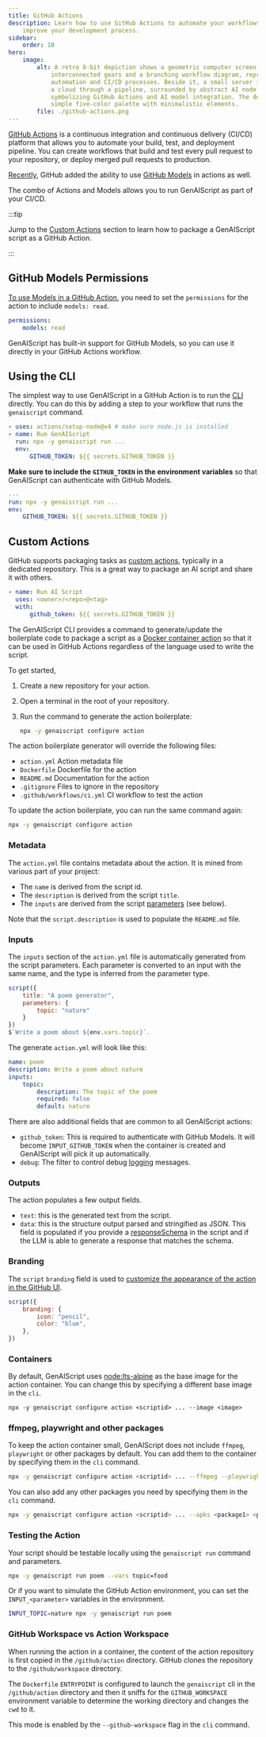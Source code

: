 ```yaml
---
title: GitHub Actions
description: Learn how to use GitHub Actions to automate your workflows and
    improve your development process.
sidebar:
    order: 10
hero:
    image:
        alt: A retro 8-bit depiction shows a geometric computer screen featuring
            interconnected gears and a branching workflow diagram, representing
            automation and CI/CD processes. Beside it, a small server icon connects to
            a cloud through a pipeline, surrounded by abstract AI node designs,
            symbolizing GitHub Actions and AI model integration. The design uses a
            simple five-color palette with minimalistic elements.
        file: ./github-actions.png
---
```



[GitHub Actions](https://docs.github.com/en/actions) is a continuous integration and continuous delivery (CI/CD) platform that allows you to automate your build, test, and deployment pipeline. You can create workflows that build and test every pull request to your repository, or deploy merged pull requests to production.

[Recently](https://github.blog/changelog/2025-04-14-github-actions-token-integration-now-generally-available-in-github-models/), GitHub added the ability to use [GitHub Models](https://docs.github.com/en/github-models) in actions as well.

The combo of Actions and Models allows you to run GenAIScript as part of your CI/CD.

:::tip

Jump to the [Custom Actions](#custom-actions) section to learn how to package a GenAIScript script as a GitHub Action.

:::

## GitHub Models Permissions

[To use Models in a GitHub Action](https://docs.github.com/en/github-models/use-github-models/integrating-ai-models-into-your-development-workflow#using-ai-models-with-github-actions), you need to set the `permissions` for the action to include `models: read`.

```yaml "models: read"
permissions:
    models: read
```

GenAIScript has built-in support for GitHub Models, so you can use it directly in your GitHub Actions workflow.

## Using the CLI

The simplest way to use GenAIScript in a GitHub Action is to run the [CLI](/genaiscript/reference/cli) directly.
You can do this by adding a step to your workflow that runs the `genaiscript` command.

```yaml "npx -y genaiscript run ..."
- uses: actions/setup-node@v4 # make sure node.js is installed
- name: Run GenAIScript
  run: npx -y genaiscript run ...
  env:
      GITHUB_TOKEN: ${{ secrets.GITHUB_TOKEN }}
```

**Make sure to include the `GITHUB_TOKEN` in the environment variables** so that GenAIScript can authenticate with GitHub Models.

```yaml "GITHUB_TOKEN: ${{ secrets.GITHUB_TOKEN }}"
---
run: npx -y genaiscript run ...
env:
    GITHUB_TOKEN: ${{ secrets.GITHUB_TOKEN }}
```

## Custom Actions

GitHub supports packaging tasks as [custom actions](https://docs.github.com/en/actions/sharing-automations/creating-actions/about-custom-actions), typically in a dedicated repository. This is a great way to package an AI script and share it with others.

```yaml "uses: <owner>/<repo>@<tag>"
- name: Run AI Script
  uses: <owner>/<repo>@<tag>
  with:
      github_token: ${{ secrets.GITHUB_TOKEN }}
```

The GenAIScript CLI provides a command to generate/update the boilerplate code to package a script as a
[Docker container action](https://docs.github.com/en/actions/sharing-automations/creating-actions/creating-a-docker-container-action) so that it can be used in GitHub Actions regardless of the language used to write the script.

To get started,

<Steps>

<ol>

<li>

Create a new repository for your action.

</li>

<li>

Open a terminal in the root of your repository.

</li>

<li>

Run the command to generate the action boilerplate:

```bash
npx -y genaiscript configure action
```

</li>

</ol>

</Steps>

The action boilerplate generator will override the following files:

<FileTree>

- `action.yml` Action metadata file
- `Dockerfile` Dockerfile for the action
- `README.md` Documentation for the action
- `.gitignore` Files to ignore in the repository
- `.github/workflows/ci.yml` CI workflow to test the action

</FileTree>

To update the action boilerplate, you can run the same command again:

```bash
npx -y genaiscript configure action
```

### Metadata

The `action.yml` file contains metadata about the action. It is mined from various part of your project:

- The `name` is derived from the script id.
- The `description` is derived from the script `title`.
- The `inputs` are derived from the script [parameters](/genaiscript/reference/scripts/parameters) (see below).

Note that the `script.description` is used to populate the `README.md` file.

### Inputs

The `inputs` section of the `action.yml` file is automatically generated from the script parameters.
Each parameter is converted to an input with the same name, and the type is inferred from the parameter type.

```js title="poem.genai.mts"
script({
    title: "A poem generator",
    parameters: {
        topic: "nature"
    }
})
$`Write a poem about ${env.vars.topic}`.
```

The generate `action.yml` will look like this:

```yaml title="action.yml"
name: poem
description: Write a poem about nature
inputs:
    topic:
        description: The topic of the poem
        required: false
        default: nature
```

There are also additional fields that are common to all GenAIScript actions:

- `github_token`: This is required to authenticate with GitHub Models.
  It will become `INPUT_GITHUB_TOKEN` when the container is created and GenAIScript will pick it up automatically.
- `debug`: The filter to control debug [logging](/genaiscript/reference/scripts/logging) messages.

### Outputs

The action populates a few output fields.

- `text`: this is the generated text from the script.
- `data`: this is the structure output parsed and stringified as JSON. This field is populated
  if you provide a [responseSchema](/genaiscript/reference/scripts/schemas) in the script and if the LLM is able to generate a response that matches the schema.

### Branding

The `script` `branding` field is used to [customize the appearance of the action in the GitHub UI](https://docs.github.com/en/actions/sharing-automations/creating-actions/metadata-syntax-for-github-actions?versionId=free-pro-team%40latest&productId=actions&restPage=sharing-automations%2Ccreating-actions%2Creleasing-and-maintaining-actions#branding).

```js
script({
    branding: {
        icon: "pencil",
        color: "blue",
    },
})
```

### Containers

By default, GenAIScript uses [node:lts-alpine](https://hub.docker.com/_/node/) as the base image for the action container.
You can change this by specifying a different base image in the `cli`.

```dockerfile "--image <image>"
npx -y genaiscript configure action <scriptid> ... --image <image>
```

### ffmpeg, playwright and other packages

To keep the action container small, GenAIScript does not include `ffmpeg`, `playwright` or other packages by default.
You can add them to the container by specifying them in the `cli` command.

```bash "--ffmpeg --playwright"
npx -y genaiscript configure action <scriptid> ... --ffmpeg --playwright
```

You can also add any other packages you need by specifying them in the `cli` command.

```bash "--apks <package1> <package2>"
npx -y genaiscript configure action <scriptid> ... --apks <package1> <package2>
```

### Testing the Action

Your script should be testable locally using the `genaiscript run` command
and parameters.

```bash
npx -y genaiscript run poem --vars topic=food
```

Or if you want to simulate the GitHub Action environment,
you can set the `INPUT_<parameter>` variables in the environment.

```bash
INPUT_TOPIC=nature npx -y genaiscript run poem
```

### GitHub Workspace vs Action Workspace

When running the action in a container, the content of the action repository
is first copied in the `/github/action` directory. GitHub clones the repository to the `/github/workspace` directory.

The `Dockerfile` `ENTRYPOINT` is configured to launch the `genaiscript` cli in the `/github/action` directory
and then it sniffs for the `GITHUB_WORKSPACE` environment variable to determine the working directory
and changes the `cwd` to it.

This mode is enabled by the `--github-workspace` flag in the `cli` command.
